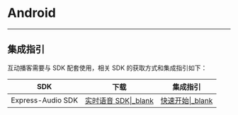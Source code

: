 # Android
---

## 集成指引

互动播客需要与 SDK 配套使用，相关 SDK 的获取方式和集成指引如下：

|SDK|下载|集成指引|
|-|-|-|
|Express-Audio SDK|[实时语音 SDK\|_blank](#3564)|[快速开始\|_blank](#3575)|

